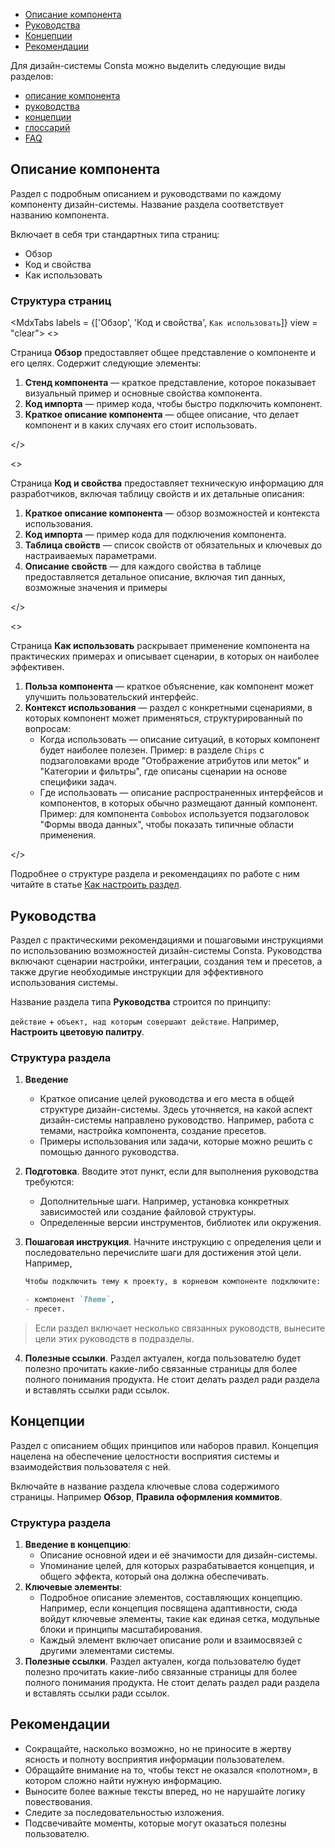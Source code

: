 
<MdxMenu>

- [Описание компонента](#описание-компонента)
- [Руководства](#руководства)
- [Концепции](#концепции)
- [Рекомендации](#рекомендации)

</MdxMenu>

Для дизайн-системы Consta можно выделить следующие виды разделов:

- [описание компонента](#описание-компонента)
- [руководства](#руководства)
- [концепции](#концепции)
- [глоссарий](#глоссарий)
- [FAQ](#faq)

## Описание компонента

Раздел с подробным описанием и руководствами по каждому компоненту дизайн-системы. Название раздела соответствует названию компонента.

Включает в себя три стандартных типа страниц:

- Обзор
- Код и свойства
- Как использовать

### Структура страниц

<MdxTabs labels = {['Обзор', 'Код и свойства', `Как использовать`]} view = "clear">
<>

Страница **Обзор** предоставляет общее представление о компоненте и его целях. Содержит следующие элементы:

1. **Стенд компонента** — краткое представление, которое показывает визуальный пример и основные свойства компонента.
2. **Код импорта** — пример кода, чтобы быстро подключить компонент.
3. **Краткое описание компонента** — общее описание, что делает компонент и в каких случаях его стоит использовать.

</>

<>

Страница **Код и свойства** предоставляет техническую информацию для разработчиков, включая таблицу свойств и их детальные описания:

1. **Краткое описание компонента** — обзор возможностей и контекста использования.
2. **Код импорта** — пример кода для подключения компонента.
3. **Таблица свойств** — список свойств от обязательных и ключевых до настраиваемых параметрами.
4. **Описание свойств** — для каждого свойства в таблице предоставляется детальное описание, включая тип данных, возможные значения и примеры

</>

<>

Страница **Как использовать** раскрывает применение компонента на практических примерах и описывает сценарии, в которых он наиболее эффективен.

1. **Польза компонента** — краткое объяснение, как компонент может улучшить пользовательский интерфейс.
2. **Контекст использования** — раздел с конкретными сценариями, в которых компонент может применяться, структурированный по вопросам:
   - Когда использовать — описание ситуаций, в которых компонент будет наиболее полезен.
     Пример: в разделе `Chips` с подзаголовками вроде "Отображение атрибутов или меток" и "Категории и фильтры", где описаны сценарии на основе специфики задач.
   - Где использовать — описание распространенных интерфейсов и компонентов, в которых обычно размещают данный компонент.
     Пример: для компонента `Combobox` используется подзаголовок "Формы ввода данных", чтобы показать типичные области применения.

</>

</MdxTabs>

Подробнее о структуре раздела и рекомендациях по работе с ним читайте в статье [Как настроить раздел](https://www.notion.so/120c4fa839ec80b599f8dc078ba64e97?pvs=21).

## Руководства

Раздел с практическими рекомендациями и пошаговыми инструкциями по использованию возможностей дизайн-системы Consta. Руководства включают сценарии настройки, интеграции, создания тем и пресетов, а также другие необходимые инструкции для эффективного использования системы.

Название раздела типа **Руководства** строится по принципу:

`действие` + `объект, над которым совершают действие`. Например, **Настроить цветовую палитру**.

### Структура раздела

1. **Введение**

   - Краткое описание целей руководства и его места в общей структуре дизайн-системы. Здесь уточняется, на какой аспект дизайн-системы направлено руководство. Например, работа с темами, настройка компонента, создание пресетов.
   - Примеры использования или задачи, которые можно решить с помощью данного руководства.

2. **Подготовка**. Вводите этот пункт, если для выполнения руководства требуются:

   - Дополнительные шаги. Например, установка конкретных зависимостей или создание файловой структуры.
   - Определенные версии инструментов, библиотек или окружения.

3. **Пошаговая инструкция**. Начните инструкцию с определения цели и последовательно перечислите шаги для достижения этой цели. Например,

   ```markdown
   Чтобы подключить тему к проекту, в корневом компоненте подключите:

   - компонент `Theme`,
   - пресет.
   ```

> Если раздел включает несколько связанных руководств, вынесите цели этих руководств в подразделы.

4. **Полезные ссылки**. Раздел актуален, когда пользователю будет полезно прочитать какие-либо связанные страницы для более полного понимания продукта. Не стоит делать раздел ради раздела и вставлять ссылки ради ссылок.

## Концепции

Раздел с описанием общих принципов или наборов правил. Концепция нацелена на обеспечение целостности восприятия системы и взаимодействия пользователя с ней.

Включайте в название раздела ключевые слова содержимого страницы. Например **Обзор**, **Правила оформления коммитов**.

### Структура раздела

1. **Введение в концепцию**:
   - Описание основной идеи и её значимости для дизайн-системы.
   - Упоминание целей, для которых разрабатывается концепция, и общего эффекта, который она должна обеспечивать.
2. **Ключевые элементы**:
   - Подробное описание элементов, составляющих концепцию. Например, если концепция посвящена адаптивности, сюда войдут ключевые элементы, такие как единая сетка, модульные блоки и принципы масштабирования.
   - Каждый элемент включает описание роли и взаимосвязей с другими элементами системы.
3. **Полезные ссылки**. Раздел актуален, когда пользователю будет полезно прочитать какие-либо связанные страницы для более полного понимания продукта. Не стоит делать раздел ради раздела и вставлять ссылки ради ссылок.

## Рекомендации

- Сокращайте, насколько возможно, но не приносите в жертву ясность и полноту восприятия информации пользователем.
- Обращайте внимание на то, чтобы текст не оказался «полотном», в котором сложно найти нужную информацию.
- Выносите более важные тексты вперед, но не нарушайте логику повествования.
- Следите за последовательностью изложения.
- Подсвечивайте моменты, которые могут оказаться полезны пользователю.
